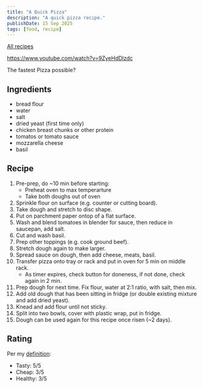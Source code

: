 ```yaml
---
title: "A Quick Pizza"
description: "A quick pizza recipe."
publishDate: 15 Sep 2025
tags: [food, recipe]
---
```


[All recipes](/tags/recipe/)

https://www.youtube.com/watch?v=9ZyeHdDlzdc

The fastest Pizza possible?

## Ingredients

- bread flour
- water
- salt
- dried yeast (first time only)
- chicken breast chunks or other protein
- tomatos or tomato sauce
- mozzarella cheese
- basil

## Recipe

1. Pre-prep, do ~10 min before starting:
   - Preheat oven to max temperarture
   - Take both doughs out of oven
1. Sprinkle flour on surface (e.g. counter or cutting board).
1. Take dough and stretch to disc shape.
1. Put on parchment paper ontop of a flat surface.
1. Wash and blend tomatoes in blender for sauce, then reduce in saucepan, add salt.
1. Cut and wash basil.
1. Prep other toppings (e.g. cook ground beef).
1. Stretch dough again to make larger.
1. Spread sauce on dough, then add cheese, meats, basil.
1. Transfer pizza onto tray or rack and put in oven for 5 min on middle rack.
   - As timer expires, check button for doneness, if not done, check again in 2 min.
1. Prep dough for next time. Fix flour, water at 2:1 ratio, with salt, then mix.
1. Add old dough that has been sitting in fridge (or double existing mixture and add dried yeast).
1. Knead and add flour until not sticky.
1. Split into two bowls, cover with plastic wrap, put in fridge.
1. Dough can be used again for this recipe once risen (~2 days).

## Rating

Per my [definition](/blog/life/good-food):

- Tasty: 5/5
- Cheap: 3/5
- Healthy: 3/5
